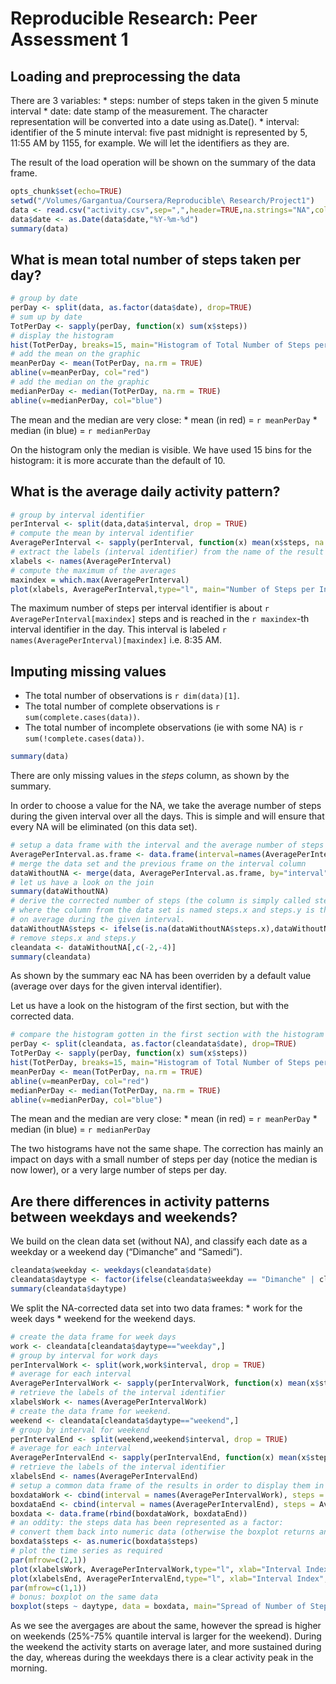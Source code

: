 # Reproducible Research: Peer Assessment 1


## Loading and preprocessing the data

There are 3 variables:
* steps: number of steps taken in the given 5 minute interval
* date: date stamp of the measurement. The character representation will be converted into a date using as.Date().
* interval: identifier of the 5 minute interval: five past midnight is represented by 5, 11:55 AM by 1155, for example. We will let the identifiers as they are.

The result of the load operation will be shown on the summary of the data frame.

```r
opts_chunk$set(echo=TRUE)
setwd("/Volumes/Gargantua/Coursera/Reproducible\ Research/Project1")
data <- read.csv("activity.csv",sep=",",header=TRUE,na.strings="NA",colClasses=c("numeric","character","numeric"))
data$date <- as.Date(data$date,"%Y-%m-%d")
summary(data)
```

## What is mean total number of steps taken per day?

```r
# group by date
perDay <- split(data, as.factor(data$date), drop=TRUE)
# sum up by date
TotPerDay <- sapply(perDay, function(x) sum(x$steps))
# display the histogram
hist(TotPerDay, breaks=15, main="Histogram of Total Number of Steps per Day", xlab="Steps per Day")
# add the mean on the graphic
meanPerDay <- mean(TotPerDay, na.rm = TRUE)
abline(v=meanPerDay, col="red")
# add the median on the graphic
medianPerDay <- median(TotPerDay, na.rm = TRUE)
abline(v=medianPerDay, col="blue")
```
The mean and the median are very close:
* mean (in red) = `r meanPerDay`
* median (in blue) = `r medianPerDay`

On the histogram only the median is visible. We have used 15 bins for the histogram: it is more accurate than the default of 10.


## What is the average daily activity pattern?

```r
# group by interval identifier
perInterval <- split(data,data$interval, drop = TRUE)
# compute the mean by interval identifier
AveragePerInterval <- sapply(perInterval, function(x) mean(x$steps, na.rm = T))
# extract the labels (interval identifier) from the name of the result vector
xlabels <- names(AveragePerInterval)
# compute the maximum of the averages
maxindex = which.max(AveragePerInterval)
plot(xlabels, AveragePerInterval,type="l", main="Number of Steps per Interval Identifier")
```
The maximum number of steps per interval identifier is about `r AveragePerInterval[maxindex]` steps and is reached in the `r maxindex`-th interval identifier in the day. This interval is labeled `r names(AveragePerInterval)[maxindex]` i.e. 8:35 AM.


## Imputing missing values
* The total number of observations is `r dim(data)[1]`.
* The total number of complete observations is `r sum(complete.cases(data))`.
* The total number of incomplete observations (ie with some NA) is `r sum(!complete.cases(data))`.
```r
summary(data)
```
There are only missing values in the *steps* column, as shown by the summary.

In order to choose a value for the NA, we take the average number of steps during the given interval over all the days. This is simple and will ensure that every NA will be eliminated (on this data set).

```r
# setup a data frame with the interval and the average number of steps
AveragePerInterval.as.frame <- data.frame(interval=names(AveragePerInterval), steps=AveragePerInterval)
# merge the data set and the previous frame on the interval column
dataWithoutNA <- merge(data, AveragePerInterval.as.frame, by="interval")
# let us have a look on the join
summary(dataWithoutNA)
# derive the corrected number of steps (the column is simply called steps, 
# where the column from the data set is named steps.x and steps.y is the number of steps 
# on average during the given interval.
dataWithoutNA$steps <- ifelse(is.na(dataWithoutNA$steps.x),dataWithoutNA$steps.y,dataWithoutNA$steps.x)
# remove steps.x and steps.y
cleandata <- dataWithoutNA[,c(-2,-4)]
summary(cleandata)
```
As shown by the summary eac NA has been overriden by a default value (average over days for the given interval identifier).

Let us have a look on the histogram of the first section, but with the corrected data.
```r
# compare the histogram gotten in the first section with the histogram of the data set without NA
perDay <- split(cleandata, as.factor(cleandata$date), drop=TRUE)
TotPerDay <- sapply(perDay, function(x) sum(x$steps))
hist(TotPerDay, breaks=15, main="Histogram of Total Number of Steps per Day", xlab="Steps per Day")
meanPerDay <- mean(TotPerDay, na.rm = TRUE)
abline(v=meanPerDay, col="red")
medianPerDay <- median(TotPerDay, na.rm = TRUE)
abline(v=medianPerDay, col="blue")
```
The mean and the median are very close:
* mean (in red) = `r meanPerDay`
* median (in blue) = `r medianPerDay`

The two histograms have not the same shape. The correction has mainly an impact on days with a small number of steps per day (notice the median is now lower), or a very large number of steps per day.

## Are there differences in activity patterns between weekdays and weekends?
We build on the clean data set (without NA), and classify each date as a weekday or a weekend day ("Dimanche" and "Samedi").
```r
cleandata$weekday <- weekdays(cleandata$date)
cleandata$daytype <- factor(ifelse(cleandata$weekday == "Dimanche" | cleandata$weekday == "Samedi", "weekend", "weekday"))
summary(cleandata$daytype)
```
We split the NA-corrected data set into two data frames:
* work for the week days
* weekend for the weekend days.

```r
# create the data frame for week days
work <- cleandata[cleandata$daytype=="weekday",]
# group by interval for work days
perIntervalWork <- split(work,work$interval, drop = TRUE)
# average for each interval
AveragePerIntervalWork <- sapply(perIntervalWork, function(x) mean(x$steps, na.rm = T))
# retrieve the labels of the interval identifier
xlabelsWork <- names(AveragePerIntervalWork)
# create the data frame for weekend.
weekend <- cleandata[cleandata$daytype=="weekend",]
# group by interval for weekend
perIntervalEnd <- split(weekend,weekend$interval, drop = TRUE)
# average for each interval
AveragePerIntervalEnd <- sapply(perIntervalEnd, function(x) mean(x$steps, na.rm = T))
# retrieve the labels of the interval identifier
xlabelsEnd <- names(AveragePerIntervalEnd)
# setup a common data frame of the results in order to display them in a common boxplot.
boxdataWork <- cbind(interval = names(AveragePerIntervalWork), steps = AveragePerIntervalWork, daytype="weekday")
boxdataEnd <- cbind(interval = names(AveragePerIntervalEnd), steps = AveragePerIntervalEnd, daytype="weekend")
boxdata <- data.frame(rbind(boxdataWork, boxdataEnd))
# an oddity: the steps data has been represented as a factor: 
# convert them back into numeric data (otherwise the boxplot returns an error)
boxdata$steps <- as.numeric(boxdata$steps)
# plot the time series as required
par(mfrow=c(2,1))
plot(xlabelsWork, AveragePerIntervalWork,type="l", xlab="Interval Index", ylab = "Number of Steps", main="Number of Steps per Interval Index (Weekday)")
plot(xlabelsEnd, AveragePerIntervalEnd,type="l", xlab="Interval Index", ylab = "Number of Steps", main="Number of Steps per Interval Index (Weekend)")
par(mfrow=c(1,1))
# bonus: boxplot on the same data
boxplot(steps ~ daytype, data = boxdata, main="Spread of Number of Steps per Interval for weekday and weekend")
```
As we see the avergages are about the same, however the spread is higher on weekends (25%-75% quantile interval is larger for the weekend).
During the weekend the activity starts on average later, and more sustained during the day, whereas during the weekdays there is a clear activity peak in the morning.